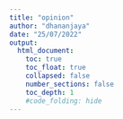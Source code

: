 ```yaml
---
title: "opinion"
author: "dhananjaya"
date: "25/07/2022"
output:
  html_document:
    toc: true
    toc_float: true
    collapsed: false
    number_sections: false
    toc_depth: 1
    #code_folding: hide
---
```

